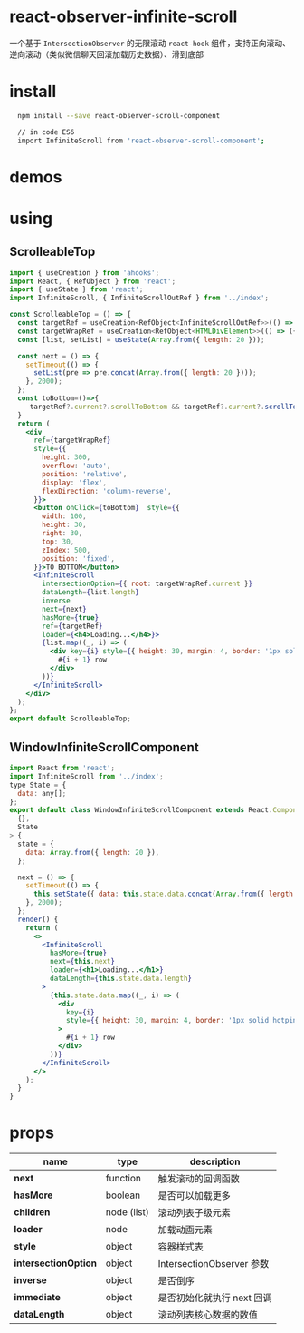 
<Meta title="MDX/react-infinite-scroll-component" />

# react-observer-infinite-scroll

一个基于 `IntersectionObserver` 的无限滚动 `react-hook` 组件，支持正向滚动、逆向滚动（类似微信聊天回滚加载历史数据）、滑到底部

# install

```bash
  npm install --save react-observer-scroll-component

  // in code ES6
  import InfiniteScroll from 'react-observer-scroll-component';
```

# demos

# using

## ScrolleableTop

```jsx
import { useCreation } from 'ahooks';
import React, { RefObject } from 'react';
import { useState } from 'react';
import InfiniteScroll, { InfiniteScrollOutRef } from '../index';

const ScrolleableTop = () => {
  const targetRef = useCreation<RefObject<InfiniteScrollOutRef>>(() => ({ current: null }), []);
  const targetWrapRef = useCreation<RefObject<HTMLDivElement>>(() => ({ current: null }), []);
  const [list, setList] = useState(Array.from({ length: 20 }));

  const next = () => {
    setTimeout(() => {
      setList(pre => pre.concat(Array.from({ length: 20 })));
    }, 2000);
  };
  const toBottom=()=>{
     targetRef?.current?.scrollToBottom && targetRef?.current?.scrollToBottom()
  }
  return (
    <div
      ref={targetWrapRef}
      style={{
        height: 300,
        overflow: 'auto',
        position: 'relative',
        display: 'flex',
        flexDirection: 'column-reverse',
      }}>
      <button onClick={toBottom}  style={{
        width: 100,
        height: 30,
        right: 30,
        top: 30,
        zIndex: 500,
        position: 'fixed',
      }}>TO BOTTOM</button>
      <InfiniteScroll
        intersectionOption={{ root: targetWrapRef.current }}
        dataLength={list.length}
        inverse
        next={next}
        hasMore={true}
        ref={targetRef}
        loader={<h4>Loading...</h4>}>
        {list.map((_, i) => (
          <div key={i} style={{ height: 30, margin: 4, border: '1px solid hotpink' }}>
            #{i + 1} row
          </div>
        ))}
      </InfiniteScroll>
    </div>
  );
};
export default ScrolleableTop;

```

## WindowInfiniteScrollComponent

``` jsx
import React from 'react';
import InfiniteScroll from '../index';
type State = {
  data: any[];
};
export default class WindowInfiniteScrollComponent extends React.Component<
  {},
  State
> {
  state = {
    data: Array.from({ length: 20 }),
  };

  next = () => {
    setTimeout(() => {
      this.setState({ data: this.state.data.concat(Array.from({ length: 20 })) });
    }, 2000);
  };
  render() {
    return (
      <>
        <InfiniteScroll
          hasMore={true}
          next={this.next}
          loader={<h1>Loading...</h1>}
          dataLength={this.state.data.length}
        >
          {this.state.data.map((_, i) => (
            <div
              key={i}
              style={{ height: 30, margin: 4, border: '1px solid hotpink' }}
            >
              #{i + 1} row
            </div>
          ))}
        </InfiniteScroll>
      </>
    );
  }
}

```

# props

name | type | description
-----|------|------------
**next** | function | 触发滚动的回调函数
**hasMore** | boolean | 是否可以加载更多
**children** | node (list) | 滚动列表子级元素
**loader** | node | 加载动画元素
**style** | object | 容器样式表
**intersectionOption** | object | IntersectionObserver 参数
**inverse** | object | 是否倒序
**immediate** | object | 是否初始化就执行 next 回调
**dataLength** | object | 滚动列表核心数据的数值
